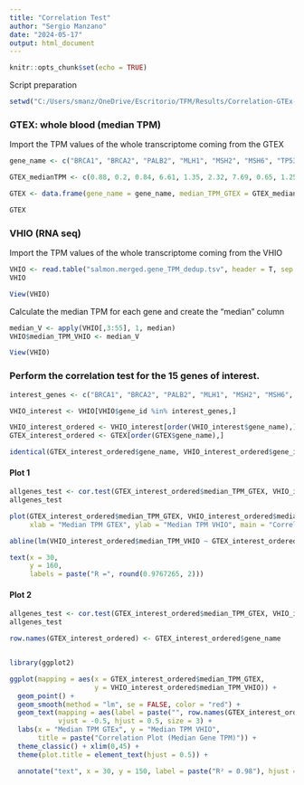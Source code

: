 ---
title: "Correlation Test"
author: "Sergio Manzano"
date: "2024-05-17"
output: html_document
---


```{r setup, include=FALSE}

knitr::opts_chunk$set(echo = TRUE)

```

Script preparation

```{r}

setwd("C:/Users/smanz/OneDrive/Escritorio/TFM/Results/Correlation-GTEx-nfcore")

```

### GTEX: whole blood (median TPM) 

Import the TPM values of the whole transcriptome coming from the GTEX

```{r}

gene_name <- c("BRCA1", "BRCA2", "PALB2", "MLH1", "MSH2", "MSH6", "TP53", "BARD1", "CHEK2", "ATM", "BRIP1", "RAD51C", "RAD51D", "PTEN", "CDH1")

GTEX_medianTPM <- c(0.88, 0.2, 0.84, 6.61, 1.35, 2.32, 7.69, 0.65, 1.25, 3.5, 0.09, 0.67, 1.072, 40.27, 0.21)

GTEX <- data.frame(gene_name = gene_name, median_TPM_GTEX = GTEX_medianTPM)

GTEX

```

### VHIO (RNA seq)

Import the TPM values of the whole transcriptome coming from the VHIO

```{r}

VHIO <- read.table("salmon.merged.gene_TPM_dedup.tsv", header = T, sep = "\t")
VHIO

View(VHIO)

```

Calculate the median TPM for each gene and create the "median" column

```{r}

median_V <- apply(VHIO[,3:55], 1, median)
VHIO$median_TPM_VHIO <- median_V

View(VHIO)

```


### Perform the correlation test for the 15 genes of interest.

```{r}

interest_genes <- c("BRCA1", "BRCA2", "PALB2", "MLH1", "MSH2", "MSH6", "TP53", "BARD1", "CHEK2", "ATM", "BRIP1", "RAD51C", "RAD51D", "PTEN", "CDH1")

VHIO_interest <- VHIO[VHIO$gene_id %in% interest_genes,]

VHIO_interest_ordered <- VHIO_interest[order(VHIO_interest$gene_name),]
GTEX_interest_ordered <- GTEX[order(GTEX$gene_name),]

identical(GTEX_interest_ordered$gene_name, VHIO_interest_ordered$gene_id)


```

#### Plot 1

```{r}

allgenes_test <- cor.test(GTEX_interest_ordered$median_TPM_GTEX, VHIO_interest_ordered$median_TPM_VHIO)
allgenes_test

plot(GTEX_interest_ordered$median_TPM_GTEX, VHIO_interest_ordered$median_TPM_VHIO,
     xlab = "Median TPM GTEX", ylab = "Median TPM VHIO", main = "Correlation Plot (Median Gene TPM)")

abline(lm(VHIO_interest_ordered$median_TPM_VHIO ~ GTEX_interest_ordered$median_TPM_GTEX), col = "red")

text(x = 30, 
     y = 160,
     labels = paste("R =", round(0.9767265, 2)))

```

#### Plot 2

```{r}

allgenes_test <- cor.test(GTEX_interest_ordered$median_TPM_GTEX, VHIO_interest_ordered$median_TPM_VHIO)
allgenes_test

row.names(GTEX_interest_ordered) <- GTEX_interest_ordered$gene_name


library(ggplot2)

ggplot(mapping = aes(x = GTEX_interest_ordered$median_TPM_GTEX, 
                     y = VHIO_interest_ordered$median_TPM_VHIO)) +
  geom_point() +
  geom_smooth(method = "lm", se = FALSE, color = "red") +  
  geom_text(mapping = aes(label = paste("", row.names(GTEX_interest_ordered))), 
            vjust = -0.5, hjust = 0.5, size = 3) +  
  labs(x = "Median TPM GTEx", y = "Median TPM VHIO", 
       title = paste("Correlation Plot (Median Gene TPM)")) +
  theme_classic() + xlim(0,45) +
  theme(plot.title = element_text(hjust = 0.5)) +

  annotate("text", x = 30, y = 150, label = paste("R² = 0.98"), hjust = 1, vjust = 0, colour = "blue")




```


